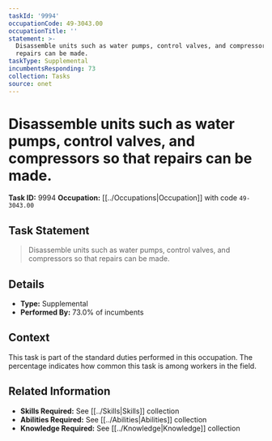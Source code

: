 ```yaml
---
taskId: '9994'
occupationCode: 49-3043.00
occupationTitle: ''
statement: >-
  Disassemble units such as water pumps, control valves, and compressors so that
  repairs can be made.
taskType: Supplemental
incumbentsResponding: 73
collection: Tasks
source: onet
---
```

# Disassemble units such as water pumps, control valves, and compressors so that repairs can be made.

**Task ID:** 9994
**Occupation:** [[../Occupations|Occupation]] with code `49-3043.00`

## Task Statement

> Disassemble units such as water pumps, control valves, and compressors so that repairs can be made.

## Details

- **Type:** Supplemental
- **Performed By:** 73.0% of incumbents

## Context

This task is part of the standard duties performed in this occupation. The percentage indicates how common this task is among workers in the field.

## Related Information

- **Skills Required:** See [[../Skills|Skills]] collection
- **Abilities Required:** See [[../Abilities|Abilities]] collection
- **Knowledge Required:** See [[../Knowledge|Knowledge]] collection
